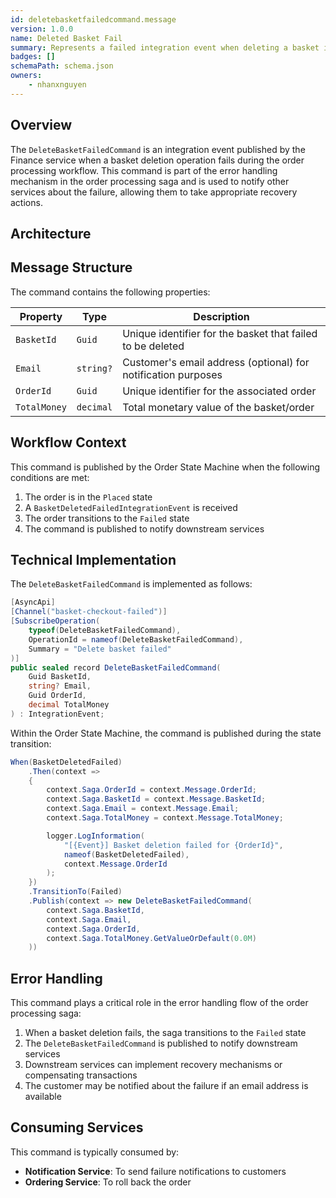 ```yaml
---
id: deletebasketfailedcommand.message
version: 1.0.0
name: Deleted Basket Fail
summary: Represents a failed integration event when deleting a basket in the system
badges: []
schemaPath: schema.json
owners:
    - nhanxnguyen
---
```


## Overview

The `DeleteBasketFailedCommand` is an integration event published by the Finance service when a basket deletion operation fails during the order processing workflow. This command is part of the error handling mechanism in the order processing saga and is used to notify other services about the failure, allowing them to take appropriate recovery actions.

## Architecture

<NodeGraph />

## Message Structure

The command contains the following properties:

| Property | Type | Description |
|----------|------|-------------|
| `BasketId` | `Guid` | Unique identifier for the basket that failed to be deleted |
| `Email` | `string?` | Customer's email address (optional) for notification purposes |
| `OrderId` | `Guid` | Unique identifier for the associated order |
| `TotalMoney` | `decimal` | Total monetary value of the basket/order |

## Workflow Context

This command is published by the Order State Machine when the following conditions are met:

1. The order is in the `Placed` state
2. A `BasketDeletedFailedIntegrationEvent` is received
3. The order transitions to the `Failed` state
4. The command is published to notify downstream services

## Technical Implementation

The `DeleteBasketFailedCommand` is implemented as follows:

```csharp frame="terminal"
[AsyncApi]
[Channel("basket-checkout-failed")]
[SubscribeOperation(
    typeof(DeleteBasketFailedCommand),
    OperationId = nameof(DeleteBasketFailedCommand),
    Summary = "Delete basket failed"
)]
public sealed record DeleteBasketFailedCommand(
    Guid BasketId,
    string? Email,
    Guid OrderId,
    decimal TotalMoney
) : IntegrationEvent;
```

Within the Order State Machine, the command is published during the state transition:

```csharp frame="terminal"
When(BasketDeletedFailed)
    .Then(context =>
    {
        context.Saga.OrderId = context.Message.OrderId;
        context.Saga.BasketId = context.Message.BasketId;
        context.Saga.Email = context.Message.Email;
        context.Saga.TotalMoney = context.Message.TotalMoney;

        logger.LogInformation(
            "[{Event}] Basket deletion failed for {OrderId}",
            nameof(BasketDeletedFailed),
            context.Message.OrderId
        );
    })
    .TransitionTo(Failed)
    .Publish(context => new DeleteBasketFailedCommand(
        context.Saga.BasketId,
        context.Saga.Email,
        context.Saga.OrderId,
        context.Saga.TotalMoney.GetValueOrDefault(0.0M)
    ))
```

## Error Handling

This command plays a critical role in the error handling flow of the order processing saga:

1. When a basket deletion fails, the saga transitions to the `Failed` state
2. The `DeleteBasketFailedCommand` is published to notify downstream services
3. Downstream services can implement recovery mechanisms or compensating transactions
4. The customer may be notified about the failure if an email address is available

## Consuming Services

This command is typically consumed by:

- **Notification Service**: To send failure notifications to customers
- **Ordering Service**: To roll back the order